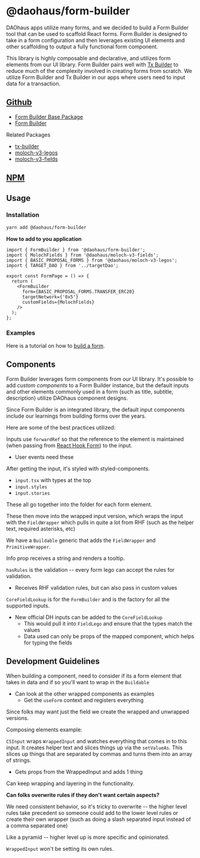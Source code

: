 # @daohaus/form-builder

DAOhaus apps utilize many forms, and we decided to build a Form Builder tool that can be used to scaffold React forms. Form Builder is designed to take in a form configuration and then leverages existing UI elements and other scaffolding to output a fully functional form component.

This library is highly composable and declarative, and utilizes form elements from our UI library. Form Builder pairs well with [Tx Builder](/sdk/react/tx-builder) to reduce much of the complexity involved in creating forms from scratch. We utilize Form Builder and Tx Builder in our apps where users need to input data for a transaction.

## [Github](https://github.com/HausDAO/monorepo/tree/develop/libs/form-builder)

- [Form Builder Base Package](https://github.com/HausDAO/monorepo/tree/develop/libs/form-builder-base)
- [Form Builder](https://github.com/HausDAO/monorepo/blob/develop/libs/form-builder/src/FormBuilder.tsx)

Related Packages

- [tx-builder](/sdk/react/tx-builder)
- [moloch-v3-legos](sdk/react/moloch-v3-legos)
- [moloch-v3-fields](/sdk/react/moloch-v3-fields)

## [NPM](https://www.npmjs.com/package/@daohaus/form-builder)

## Usage

### Installation

```bash
yarn add @daohaus/form-builder
```

**How to add to you application**

```tsx
import { FormBuilder } from '@daohaus/form-builder';
import { MolochFields } from '@daohaus/moloch-v3-fields';
import { BASIC_PROPOSAL_FORMS } from '@daohaus/moloch-v3-legos';
import { TARGET_DAO } from '../targetDao';

export const FormPage = () => {
  return (
    <FormBuilder
      form={BASIC_PROPOSAL_FORMS.TRANSFER_ERC20}
      targetNetwork={'0x5'}
      customFields={MolochFields}
    />
  );
};
```

### Examples

Here is a tutorial on how to [build a form](/quickstart/form).

## Components

Form Builder leverages form components from our UI library. It's possible to add _custom components_ to a Form Builder instance, but the default inputs and other elements commonly used in a form (such as title, subtitle, description) utilize DAOhaus component designs.

Since Form Builder is an integrated library, the default input components include our learnings from building forms over the years.

Here are some of the best practices utilized:

Inputs use `forwardRef` so that the reference to the element is maintained (when passing from [React Hook Form](https://react-hook-form.com/)) to the input.

- User events need these

After getting the input, it's styled with styled-components.

- `input.tsx` with types at the top
- `input.styles`
- `input.stories`

These all go together into the folder for each form element.

These then move into the wrapped input version, which wraps the input with the `FieldWrapper` which pulls in quite a lot from RHF (such as the helper text, required asterisks, etc)

We have a `Buildable` generic that adds the `FieldWrapper` and `PrimitiveWrapper`.

Info prop receives a string and renders a tooltip.

`hasRules` is the validation -- every form lego can accept the rules for validation.

- Receives RHF validation rules, but can also pass in custom values

`CoreFieldLookup` is for the `FormBuilder` and is the factory for all the supported inputs.

- New official DH inputs can be added to the `CoreFieldLookup`
  - This would pull it into `FieldLego` and ensure that the types match the values
  - Data used can only be props of the mapped component, which helps for typing the fields

## Development Guidelines

When building a component, need to consider if its a form element that takes in data and if so you'll want to wrap in the `Buildable`

- Can look at the other wrapped components as examples
  - Get the `useForm` context and registers everything

Since folks may want just the field we create the wrapped and unwrapped versions.

Composing elements example:

`CSInput` wraps `WrappedInput` and watches everything that comes in to this input. It creates helper text and slices things up via the `setValueAs`. This slices up things that are separated by commas and turns them into an array of strings.

- Gets props from the WrappedInput and adds 1 thing

Can keep wrapping and layering in the functionality.

**Can folks overwrite rules if they don't want certain aspects?**

We need consistent behavior, so it's tricky to overwrite -- the higher level rules take precedent so someone could add to the lower level rules or create their own wrapper (such as doing a slash separated input instead of a comma separated one)

Like a pyramid -- higher level up is more specific and opinionated.

`WrappedInput` won't be setting its own rules.
